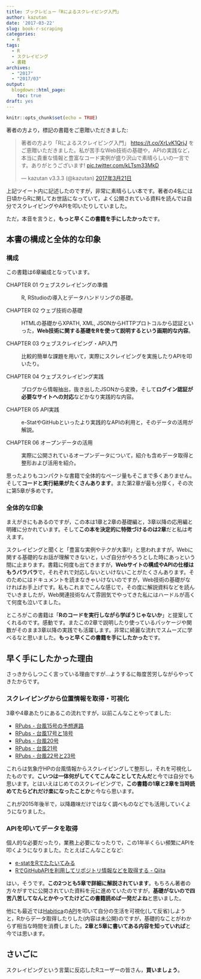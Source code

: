 ```yaml
---
title: ブックレビュー「Rによるスクレイピング入門」
author: kazutan
date: '2017-03-22'
slug: book-r-scraping
categories:
  - R
tags:
  - R
  - スクレイピング
  - 書籍
archives:
  - "2017"
  - "2017/03"
output:
  blogdown::html_page:
    toc: true
draft: yes
---
```


```r
knitr::opts_chunk$set(echo = TRUE)
```


著者の方より，標記の書籍をご恵贈いただきました:

<blockquote class="twitter-tweet" data-lang="ja"><p lang="ja" dir="ltr">著者の方より「Rによるスクレイピング入門」 <a href="https://t.co/XrLvK1QrjJ">https://t.co/XrLvK1QrjJ</a> をご恵贈いただきました。私が苦手なWeb技術の基礎や，APIの実践など，本当に貴重な情報と豊富なコード実例が盛り沢山で素晴らしいの一言です。ありがとうございます! <a href="https://t.co/kLTsm33MkD">pic.twitter.com/kLTsm33MkD</a></p>&mdash; kazutan v3.3.3 (@kazutan) <a href="https://twitter.com/kazutan/status/844041232326254592">2017年3月21日</a></blockquote>
<script async src="//platform.twitter.com/widgets.js" charset="utf-8"></script>

上記ツイート内に記述したのですが，非常に素晴らしい本です。著者の4名には日頃からRに関してお世話になっていて，よく公開されている資料を読んでは自分でスクレイピングやAPIを叩いたりしていました。

ただ，本音を言うと，**もっと早くこの書籍を手にしたかった**です。

## 本書の構成と全体的な印象

### 構成

この書籍は6章編成となっています。

CHAPTER 01 ウェブスクレイピングの準備

: R, RStudioの導入とデータハンドリングの基礎。

CHAPTER 02 ウェブ技術の基礎

: HTMLの基礎からXPATH, XML, JSONからHTTPプロトコルから認証といった，**Web技術に関する基礎をRを使って説明するという画期的な内容**。

CHAPTER 03 ウェブスクレイピング・API入門

: 比較的簡単な課題を用いて，実際にスクレイピングを実施したりAPIを叩いたり。

CHAPTER 04 ウェブスクレイピング実践

: ブログから情報抽出，抜き出したJSONから変換，そして**ログイン認証が必要なサイトへの対応**などかなり実践的な内容。

CHAPTER 05 API実践

: e-StatやGitHubといったより実践的なAPIの利用と，そのデータの活用が解説。

CHAPTER 06 オープンデータの活用

: 実際に公開されているオープンデータについて，紹介も含めデータ取得と整形および活用を紹介。

思ったよりもコンパクトな書籍で全体的なページ量もそこまで多くありません。そして**コードと実行結果がたくさんあります**。また第2章が最も分厚く，その次に第5章が多めです。

### 全体的な印象

まえがきにもあるのですが，この本は1章と2章の基礎編と，3章以降の応用編と明確に分かれています。そして**この本を決定的に特徴づけるのは2章**だと私は考えます。

スクレイピングと聞くと「豊富な実例やテクが大事!!」と思われますが，Webに関する基礎的なお話が理解できないと，いざ自分がやろうとした時にあっという間に止まります。書籍に何度も出てきますが，**Webサイトの構成やAPIの仕様はもうバラバラ**で，それぞれで対応しないといけないことがたくさんあります。そのためにはドキュメントを読まなきゃいけないのですが，Web技術の基礎がなければお手上げです。私もこれまでこんな感じで，その度に解説資料などを読んでいきましたが，Web関連技術なんて雰囲気でやってきた私にはハードルが高くて何度も泣いてました。

ところがこの書籍は「**Rのコードを実行しながら学ぼうじゃないか**」と提案してくれるのです。感動です。またこの2章で説明したり使っているパッケージや関数がそのまま3章以降の実践でも活躍します。非常に綺麗な流れでスムーズに学べるなと思いました。**もっと早くこの書籍を手にしたかった**です。

## 早く手にしたかった理由

さっきからしつこく言っている理由ですが...ようするに毎度苦労しながらやってきたからです。

### スクレイピングから位置情報を取得・可視化

3章や4章あたりにあるこの流れですが，以前こんなことやってました:

- [RPubs - 台風15号の予想進路](https://rpubs.com/kazutan/typhoon)
- [RPubs - 台風17号と18号](https://rpubs.com/kazutan/typhoon2)
- [RPubs - 台風20号](https://rpubs.com/kazutan/typhoon3)
- [RPubs - 台風21号](https://rpubs.com/kazutan/typhoon4)
- [RPubs - 台風22号と23号](https://rpubs.com/kazutan/typhoon5)

これらは気象庁HPの台風情報からスクレイピングして整形し，それを可視化したものです。**こいつは一体何がしてくてこんなことしてたんだ**と今では自分でも思います。とはいえはじめてのスクレイピングで，**この書籍の1章と2章を当時読めてたらどれだけ楽になったことか**と今なら思います。

これが2015年後半で，以降趣味だけではなく調べものなどでも活用していくようになりました。

### APIを叩いてデータを取得

個人的な必要だったり，業務上必要になったりで，この1年半くらい頻繁にAPIを叩くようになりました。たとえばこんなことなど:

- [e-statをRでたたいてみる](http://kazutan.github.io/HijiyamaR4/e-stat_test.html)
- [RでGitHubAPIを利用してリポジトリ情報などを取得する - Qiita](http://qiita.com/kazutan/items/08c3ad07f81caadd990e)

はい，そうです。**この2つとも5章で詳細に解説されています**。もちろん著者の方々がすでに公開されていた資料を元に進めていたのですが，**基礎がないので四苦八苦してなんとかやってたけどこの書籍読めば一発だよね**と思いました。

他にも最近では[Habitica](https://habitica.com/static/front?lang=ja)の[API](https://habitica.com/apidoc/)を叩いて自分の生活を可視化(して反省)しようと，Rからデータ取得したりした(内容は未公開)のですが，基礎的なことがわからず相当な時間を消費しました。**2章と5章に書いてある内容を知っていれば**と今では思います。

## さいごに

スクレイピングという言葉に反応したRユーザーの皆さん，**買いましょう**。